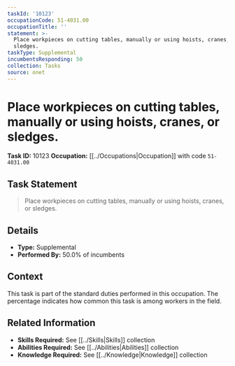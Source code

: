 ```yaml
---
taskId: '10123'
occupationCode: 51-4031.00
occupationTitle: ''
statement: >-
  Place workpieces on cutting tables, manually or using hoists, cranes, or
  sledges.
taskType: Supplemental
incumbentsResponding: 50
collection: Tasks
source: onet
---
```

# Place workpieces on cutting tables, manually or using hoists, cranes, or sledges.

**Task ID:** 10123
**Occupation:** [[../Occupations|Occupation]] with code `51-4031.00`

## Task Statement

> Place workpieces on cutting tables, manually or using hoists, cranes, or sledges.

## Details

- **Type:** Supplemental
- **Performed By:** 50.0% of incumbents

## Context

This task is part of the standard duties performed in this occupation. The percentage indicates how common this task is among workers in the field.

## Related Information

- **Skills Required:** See [[../Skills|Skills]] collection
- **Abilities Required:** See [[../Abilities|Abilities]] collection
- **Knowledge Required:** See [[../Knowledge|Knowledge]] collection
